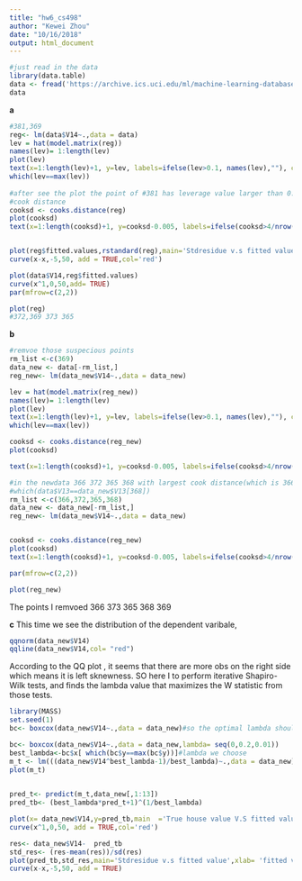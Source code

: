---
title: "hw6_cs498"
author: "Kewei Zhou"
date: "10/16/2018"
output: html_document
---
```{r include=FALSE}
#just read in the data
library(data.table)
data <- fread('https://archive.ics.uci.edu/ml/machine-learning-databases/housing/housing.data')
data
```
__a__
```{r}
#381,369
reg<- lm(data$V14~.,data = data)
lev = hat(model.matrix(reg))
names(lev)= 1:length(lev)
plot(lev)
text(x=1:length(lev)+1, y=lev, labels=ifelse(lev>0.1, names(lev),""), col="red")
which(lev==max(lev))
      
#after see the plot the point of #381 has leverage value larger than 0.2
#cook distance
cooksd <- cooks.distance(reg)
plot(cooksd)
text(x=1:length(cooksd)+1, y=cooksd-0.005, labels=ifelse(cooksd>4/nrow(data), names(cooksd),""), col="red",font = 2,cex=0.8)


plot(reg$fitted.values,rstandard(reg),main='Stdresidue v.s fitted value')
curve(x-x,-5,50, add = TRUE,col='red')


```
```{r}
plot(data$V14,reg$fitted.values)
curve(x^1,0,50,add= TRUE)
par(mfrow=c(2,2))

plot(reg)
#372,369 373 365
```
__b__
```{r}
#remvoe those suspecious points
rm_list <-c(369)
data_new <- data[-rm_list,]
reg_new<- lm(data_new$V14~.,data = data_new)

lev = hat(model.matrix(reg_new))
names(lev)= 1:length(lev)
plot(lev)
text(x=1:length(lev)+1, y=lev, labels=ifelse(lev>0.1, names(lev),""), col="red")
which(lev==max(lev))

cooksd <- cooks.distance(reg_new)
plot(cooksd)

text(x=1:length(cooksd)+1, y=cooksd-0.005, labels=ifelse(cooksd>4/nrow(data_new), names(cooksd),""), col="red",font = 2,cex=0.8)
```
```{r}
#in the newdata 366 372 365 368 with largest cook distance(which is 366 373 365 368in the original set)
#which(data$V13==data_new$V13[368])
rm_list <-c(366,372,365,368)
data_new <- data_new[-rm_list,]
reg_new<- lm(data_new$V14~.,data = data_new)


cooksd <- cooks.distance(reg_new)
plot(cooksd)
text(x=1:length(cooksd)+1, y=cooksd-0.005, labels=ifelse(cooksd>4/nrow(data_new), names(cooksd),""), col="red",font = 2,cex=0.8)
```

```{r}
par(mfrow=c(2,2))

plot(reg_new)

```
The points I remvoed 366 373 365 368 369

__c__
This time we see the distribution of the dependent varibale,
```{r}
qqnorm(data_new$V14)
qqline(data_new$V14,col= "red")


```  
According to the QQ plot , it seems that there are more obs on the right side which means it is left sknewness. SO here I to perform iterative Shapiro-Wilk tests, and finds the lambda value that maximizes the W statistic from those tests. 
```{r}

library(MASS)
set.seed(1)
bc<- boxcox(data_new$V14~.,data = data_new)#so the optimal lambda should between 0 to 0.3
```
```{r}
bc<- boxcox(data_new$V14~.,data = data_new,lambda= seq(0,0.2,0.01))
best_lambda<-bc$x[ which(bc$y==max(bc$y))]#lambda we choose 
m_t <- lm(((data_new$V14^best_lambda-1)/best_lambda)~.,data = data_new)
plot(m_t)
 

```
```{r}

pred_t<- predict(m_t,data_new[,1:13])
pred_tb<- (best_lambda*pred_t+1)^(1/best_lambda)


```

```{r}

plot(x= data_new$V14,y=pred_tb,main  ='True house value V.S fitted value',ylab = 'fitted value',xlab='True house value') 
curve(x^1,0,50, add = TRUE,col='red')


```

```{r}
res<- data_new$V14-  pred_tb
std_res<- (res-mean(res))/sd(res)
plot(pred_tb,std_res,main='Stdresidue v.s fitted value',xlab= 'fitted value',ylab = 'Standardize residue ')
curve(x-x,-5,50, add = TRUE)

```

